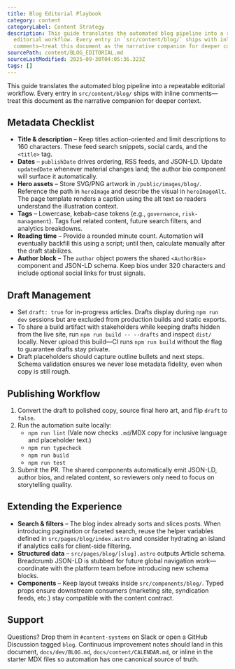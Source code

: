 ```yaml
---
title: Blog Editorial Playbook
category: content
categoryLabel: Content Strategy
description: This guide translates the automated blog pipeline into a repeatable
  editorial workflow. Every entry in `src/content/blog/` ships with inline
  comments—treat this document as the narrative companion for deeper context.
sourcePath: content/BLOG_EDITORIAL.md
sourceLastModified: 2025-09-30T04:05:36.323Z
tags: []
---
```


This guide translates the automated blog pipeline into a repeatable editorial workflow. Every entry in `src/content/blog/`
ships with inline comments—treat this document as the narrative companion for deeper context.

## Metadata Checklist

- **Title & description** – Keep titles action-oriented and limit descriptions to 160 characters. These feed search snippets,
  social cards, and the `<title>` tag.
- **Dates** – `publishDate` drives ordering, RSS feeds, and JSON-LD. Update `updatedDate` whenever material changes land; the
  author bio component will surface it automatically.
- **Hero assets** – Store SVG/PNG artwork in `/public/images/blog/`. Reference the path in `heroImage` and describe the visual
  in `heroImageAlt`. The page template renders a caption using the alt text so readers understand the illustration context.
- **Tags** – Lowercase, kebab-case tokens (e.g., `governance`, `risk-management`). Tags fuel related content, future search
  filters, and analytics breakdowns.
- **Reading time** – Provide a rounded minute count. Automation will eventually backfill this using a script; until then,
  calculate manually after the draft stabilizes.
- **Author block** – The `author` object powers the shared `<AuthorBio>` component and JSON-LD schema. Keep bios under 320
  characters and include optional social links for trust signals.

## Draft Management

- Set `draft: true` for in-progress articles. Drafts display during `npm run dev` sessions but are excluded from production
  builds and static exports.
- To share a build artifact with stakeholders while keeping drafts hidden from the live site, run `npm run build -- --drafts`
  and inspect `dist/` locally. Never upload this build—CI runs `npm run build` without the flag to guarantee drafts stay private.
- Draft placeholders should capture outline bullets and next steps. Schema validation ensures we never lose metadata fidelity,
  even when copy is still rough.

## Publishing Workflow

1. Convert the draft to polished copy, source final hero art, and flip `draft` to `false`.
2. Run the automation suite locally:
   - `npm run lint` (Vale now checks `.md`/MDX copy for inclusive language and placeholder text.)
   - `npm run typecheck`
   - `npm run build`
   - `npm run test`
3. Submit the PR. The shared components automatically emit JSON-LD, author bios, and related content, so reviewers only need to
   focus on storytelling quality.

## Extending the Experience

- **Search & filters** – The blog index already sorts and slices posts. When introducing pagination or faceted search, reuse the
  helper variables defined in `src/pages/blog/index.astro` and consider hydrating an island if analytics calls for client-side
  filtering.
- **Structured data** – `src/pages/blog/[slug].astro` outputs Article schema. Breadcrumb JSON-LD is stubbed for future global
  navigation work—coordinate with the platform team before introducing new schema blocks.
- **Components** – Keep layout tweaks inside `src/components/blog/`. Typed props ensure downstream consumers (marketing site,
  syndication feeds, etc.) stay compatible with the content contract.

## Support

Questions? Drop them in `#content-systems` on Slack or open a GitHub Discussion tagged `blog`. Continuous improvement notes
should land in this document, `docs/dev/BLOG.md`, `docs/content/CALENDAR.md`, or inline in the starter MDX files so automation has one canonical source of
truth.
